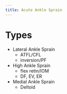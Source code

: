 ```yaml
---
title: Acute Ankle Sprain
---
```



# Types

- Lateral Ankle Sprain
    - ATFL/CFL
    - inversion/PF
- High Ankle Sprain
    - flex retin/IOM
    - DF, EV, ER
- Medial Ankle Sprain
    - Deltoid